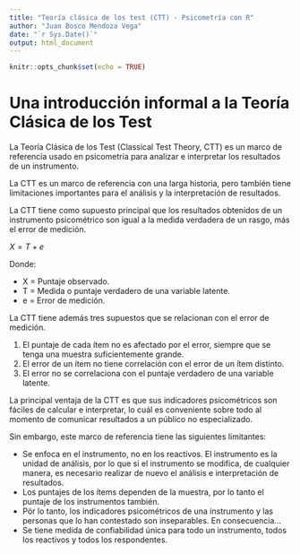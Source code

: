 ```yaml
---
title: "Teoría clásica de los test (CTT) - Psicometría con R"
author: "Juan Bosco Mendoza Vega"
date: "`r Sys.Date()`"
output: html_document
---
```


```r
knitr::opts_chunk$set(echo = TRUE)
```

# Una introducción informal a la Teoría Clásica de los Test

La Teoría Clásica de los Test (Classical Test Theory, CTT) es un marco de referencia usado en psicometría para analizar e interpretar los resultados de un instrumento.

La CTT es un marco de referencia con una larga historia, pero también tiene limitaciones importantes para el análisis y la interpretación de resultados.

La CTT tiene como supuesto principal que los resultados obtenidos de un instrumento psicométrico son igual a la medida verdadera de un rasgo, más el error de medición.

$X = T + e$

Donde:

* X = Puntaje observado.
* T = Medida o puntaje verdadero de una variable latente.
* e = Error de medición.


La CTT tiene además tres supuestos que se relacionan con el error de medición.

1. El puntaje de cada ítem no es afectado por el error, siempre que se tenga una muestra suficientemente grande. 
2. El error de un ítem no tiene correlación con el error de un ítem distinto. 
3. El error no se correlaciona con el puntaje verdadero de una variable latente.

La principal ventaja de la CTT es que sus indicadores psicométricos son fáciles de calcular e interpretar, lo cuál es conveniente sobre todo al momento de comunicar resultados a un público no especializado.

Sin embargo, este marco de referencia tiene  las siguientes limitantes:

* Se enfoca en el instrumento, no en los reactivos. El instrumento es la unidad de análisis, por lo que si el instrumento se modifica, de cualquier manera, es necesario realizar de nuevo el análisis e interpretación de resultados.
* Los puntajes de los ítems dependen de la muestra, por lo tanto el puntaje de los instrumentos también. 
* Pör lo tanto, los indicadores psicométricos de una instrumento y las personas que lo han contestado son inseparables. En consecuencia...
* Se tiene medida de confiabilidad única para todo un instrumento, todos los reactivos y todos los respondentes.


